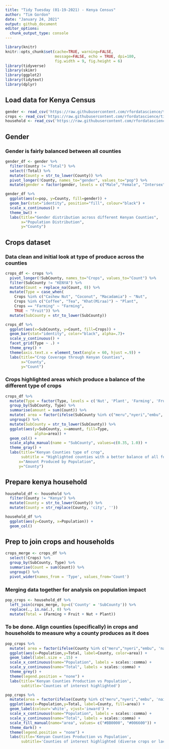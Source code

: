 ---
title: "Tidy Tuesday (01-19-2021) - Kenya Census"
author: "Tim Gordon"
date: "January 24, 2021"
output: github_document
editor_options: 
  chunk_output_type: console
---

```{r setup, include=FALSE}
library(knitr)
knitr::opts_chunk$set(cache=TRUE, warning=FALSE,
                      message=FALSE, echo = TRUE, dpi=180,
                      fig.width = 9, fig.height = 6)
library(tidyverse)
library(skimr)
library(ggplot2)
library(tidytext)
library(dplyr)
```

## Load data for Kenya Census 

```{r load_data}
gender <- read_csv('https://raw.githubusercontent.com/rfordatascience/tidytuesday/master/data/2021/2021-01-19/gender.csv')
crops <- read_csv('https://raw.githubusercontent.com/rfordatascience/tidytuesday/master/data/2021/2021-01-19/crops.csv')
household <- read_csv('https://raw.githubusercontent.com/rfordatascience/tidytuesday/master/data/2021/2021-01-19/households.csv')
```

## Gender
### Gender is fairly balanced between all counties

```{r gender}
gender_df <- gender %>%
  filter(County != "Total") %>%
  select(!Total) %>%
  mutate(County = str_to_lower(County)) %>%
  pivot_longer(!County, names_to="gender", values_to="pop") %>%
  mutate(gender = factor(gender, levels = c("Male","Female", "Intersex")))

gender_df %>%
  ggplot(aes(x=pop, y=County, fill=gender)) +
  geom_bar(stat="identity", position="fill", colour="black") +
  scale_x_continuous() + 
  theme_bw() +
  labs(title="Gender distribution across different Kenyan Counties",
       x="Population Distribution",
       y="County")

```

## Crops dataset
### Data clean and initial look at type of produce across the counties


```{r crops}
crops_df <- crops %>%
  pivot_longer(!SubCounty, names_to="Crops", values_to="Count") %>%
  filter(SubCounty != "KENYA") %>%
  mutate(Count = replace_na(Count, 0)) %>%
  mutate(Type = case_when(
    Crops %in% c("Cashew Nut", "Coconut", "Macadamia") ~ "Nut",
    Crops %in% c("Coffee", "Tea", "Khat(Miraa)") ~ "Plant",
    Crops == "Farming" ~ "Farming",
    TRUE ~ "Fruit")) %>%
  mutate(SubCounty = str_to_lower(SubCounty))

crops_df %>%  
  ggplot(aes(x=SubCounty, y=Count, fill=Crops)) +
  geom_bar(stat="identity", color="black", alpha=.7)+
  scale_y_continuous() +
  facet_grid(Type ~ .) +
  theme_grey() + 
  theme(axis.text.x = element_text(angle = 60, hjust =.9)) +
  labs(title="Crop Coverage through Kenyan Counties",
       x="County",
       y="Count")
```

### Crops highlighted areas which produce a balance of the different type of crops

```{r crops_balanced}
crops_df %>%
  mutate(Type = factor(Type, levels = c('Nut', 'Plant', 'Farming', 'Fruit'))) %>%
  group_by(SubCounty, Type) %>%
  summarise(amount = sum(Count)) %>%
  mutate( area = factor(ifelse(SubCounty %in% c("meru","nyeri","embu", "murang'a"),"Highlighted","Normal"))) %>%
  ungroup() %>%
  mutate(SubCounty = str_to_lower(SubCounty)) %>%
  ggplot(aes(y=SubCounty, x=amount, fill=Type,
             alpha=area)) +
  geom_col() +
  scale_alpha_manual(name = "SubCounty", values=c(0.35, 1.0)) + 
  theme_gray() + 
  labs(title="Kenyan Counties type of crop",
       subtitle = "Highlighted counties with a better balance of all four types",
      x="Amount Produced by Population",
      y="County")
```

## Prepare kenya household

```{r}
household_df <- household %>% 
  filter(County != "Kenya") %>%
  mutate(County = str_to_lower(County)) %>%
  mutate(County = str_replace(County, 'city', '')) 

household_df %>%
  ggplot(aes(y=County, x=Population)) + 
  geom_col()
```

## Prep to join crops and households

```{r}
crops_merge <- crops_df %>%
  select(!Crops) %>% 
  group_by(SubCounty, Type) %>%
  summarise(Count = sum(Count)) %>% 
  ungroup() %>%
  pivot_wider(names_from = 'Type', values_from='Count')
```

### Merging data together for analysis on population impact

```{r}
pop_crops <- household_df %>% 
  left_join(crops_merge, by=c('County' = 'SubCounty')) %>%
  replace(., is.na(.), 0) %>%
  mutate(Total = (Farming + Fruit + Nut + Plant))
```



###  To be done. Align counties (specifically) in crops and households to measure why a county produces as it does 

```{r}
pop_crops %>% 
  mutate( area = factor(ifelse(County %in% c("meru","nyeri","embu", 'nairobi', "murang'a"),"Highlighted","Normal"))) %>%
  ggplot(aes(x=Population,y=Total, label=County, color=area)) +
  geom_label(label.size = .15) + 
  scale_x_continuous(name="Population", labels = scales::comma) +
  scale_y_continuous(name="Total", labels = scales::comma) + 
  theme_grey() +
  theme(legend.position = "none") + 
  labs(title='Kenyan Counties Production vs Population',
       subtitle='Counties of interest highlighted')
```



```{r}
pop_crops %>% 
  mutate(area = factor(ifelse(County %in% c("meru","nyeri","embu", 'nairobi', "murang'a"),"Highlighted","Normal"))) %>%
  ggplot(aes(x=Population,y=Total, label=County, fill=area)) +
  geom_label(colour='white', vjust='inward') + 
  scale_x_continuous(name="Population", labels = scales::comma) +
  scale_y_continuous(name="Total", labels = scales::comma) + 
  scale_fill_manual(name="area", values= c("#BB0000", "#006600")) +
  theme_dark() +
  theme(legend.position = "none") + 
  labs(title='Kenyan Counties Production vs Population',
       subtitle='Counties of interest highlighted (diverse crops or lack of crops)')
```

###

